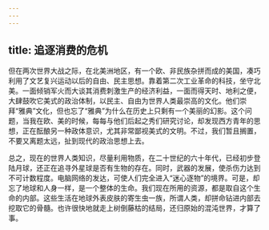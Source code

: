 ```yaml
---
---
---
```

title: 追逐消费的危机
---




但在两次世界大战之际，在北美洲地区，有一个欧、非民族杂拼而成的美国，凑巧利用了文艺复兴运动以后的自由、民主思想。靠着第二次工业革命的科技，坐守北美。一面倾销军火而大谈其消费刺激生产的经济利益，一面而得天时、地利之便，大肆鼓吹它美式的政治体制，以民主、自由为世界人类最崇高的文化。他们崇拜“雅典”文化，但也忘了“雅典”为什么在历史上只剩有一个美丽的幻影。这个问题，当我在欧、美的时候，每每与他们后起之秀们研究讨论，却发现西方青年的思想，正在酝酿另一种政体意识，尤其非常鄙视美式的文明。不过，我们暂且搁置，不要又离题太远，扯到现代的政治思想上去。

总之，现在的世界人类知识，尽量利用物质，在二十世纪的六十年代，已经初步登陆月球，还正在追寻外星球是否有生物的存在。同时，武器的发展，使杀伤力达到不可计数程度。电脑网络的发达，可使人们完全进入“迷心逐物”的境界。可是，却忘了地球和人身一样，是一个整体的生命。我们现在所用的资源，都是取自这个生命的内部。这些生活在地球外表皮肤的寄生虫一族，所谓人类，却拼命钻进内部去挖取它的骨髓。也许很快地就走上树倒藤枯的结局，还归原始的混沌世界，才算了事。